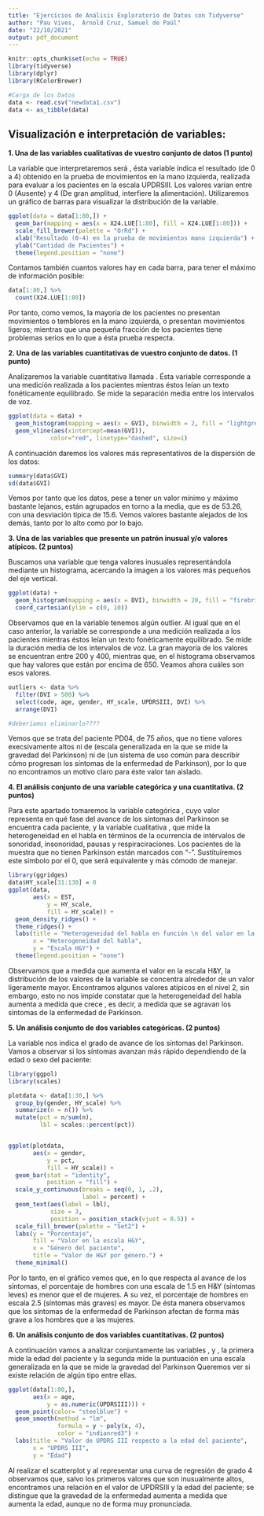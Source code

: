 ```yaml
---
title: "Ejercicios de Análisis Exploratorio de Datos con Tidyverse"
author: "Pau Vives,  Arnold Cruz, Samuel de Paúl"
date: "22/10/2021"
output: pdf_document
---
```


```r
knitr::opts_chunk$set(echo = TRUE)
library(tidyverse)
library(dplyr)
library(RColorBrewer)
```
```r
#Carga de los Datos
data <- read.csv("newdata1.csv")
data <- as_tibble(data)
```


## Visualización e interpretación de variables:

**1. Una de las variables cualitativas de vuestro conjunto de datos (1 punto)**

La variable que interpretaremos será \textit{X24.LUE}, ésta variable indica el resultado (de 0 a 4) 
obtenido en la prueba de movimientos en la mano izquierda, realizada para evaluar a los pacientes
en la escala UPDRSIII. Los valores varían entre 0 (Ausente) y 4 (De gran amplitud, interfiere la alimentación). Utilizaremos un gráfico de barras para visualizar la distribución de la variable.

```r
ggplot(data = data[1:80,]) +
  geom_bar(mapping = aes(x = X24.LUE[1:80], fill = X24.LUE[1:80])) +
  scale_fill_brewer(palette = "OrRd") + 
  xlab("Resultado (0-4) en la prueba de movimientos mano izquierda") +
  ylab("Cantidad de Pacientes") +
  theme(legend.position = "none")
```
Contamos también cuantos valores hay en cada barra, para tener el máximo de información
posible:
```r
data[1:80,] %>% 
  count(X24.LUE[1:80])
```

Por tanto, como vemos, la mayoría de los pacientes no presentan movimientos o temblores en la mano izquierda, o presentan movimientos ligeros; mientras que una pequeña fracción de los pacientes tiene problemas serios en lo que a ésta prueba respecta.
\newpage

**2.  Una de las variables cuantitativas de vuestro conjunto de datos. (1 punto)**

Analizaremos la variable cuantitativa llamada \textit{GVI}. Ésta variable corresponde a una medición realizada a los 
pacientes mientras éstos leían un texto fonéticamente equilibrado. Se mide la separación media entre los
intervalos de voz.

```r
ggplot(data = data) +
  geom_histogram(mapping = aes(x = GVI), binwidth = 2, fill = "lightgreen") +  
  geom_vline(aes(xintercept=mean(GVI)),
            color="red", linetype="dashed", size=1)
```
A continuación daremos los valores más representativos de la dispersión de los datos:
```r
summary(data$GVI) 
sd(data$GVI)
```
Vemos por tanto que los datos, pese a tener un valor mínimo y máximo bastante lejanos,
están agrupados en torno a la media, que es de 53.26, con una desviación típica de 15.6.
Vemos valores bastante alejados de los demás, tanto por lo alto como por lo bajo.


**3.  Una de las variables que presente un patrón inusual y/o valores atípicos. (2 puntos)**

Buscamos una variable que tenga valores inusuales representándola mediante un histograma, acercando la imagen a los valores más pequeños del eje vertical.
```r
ggplot(data) + 
  geom_histogram(mapping = aes(x = DVI), binwidth = 20, fill = "firebrick4") +
  coord_cartesian(ylim = c(0, 10))
```
Observamos que en la variable \textit{DVI} tenemos algún outlier. Al igual que en el caso anterior, la variable se corresponde a una medición realizada a los pacientes mientras éstos leían un texto fonéticamente equilibrado. Se mide la duración media de los intervalos de voz. La gran mayoría de los valores se encuentran entre 200 y 400, mientras que, en el histograma observamos que hay valores que están por encima de 650. Veamos ahora cuáles son esos valores.
```r
outliers <- data %>% 
  filter(DVI > 500) %>% 
  select(code, age, gender, HY_scale, UPDRSIII, DVI) %>%
  arrange(DVI)

#deberíamos eliminarlo????
```
Vemos que se trata del paciente PD04, de 75 años, que no tiene valores execsivamente altos ni de \textit{UPDRSIII} (escala generalizada en la que se mide la gravedad del Parkinson) ni de \textit{HY_scale} (un sistema de uso común para describir cómo progresan los síntomas de la enfermedad de Parkinson), por lo que no encontramos un motivo claro para éste valor tan aislado.

**4. El análisis conjunto de una variable categórica y una cuantitativa. (2 puntos)**

Para este apartado tomaremos la variable categórica \textit{HY_scale}, cuyo valor representa en qué fase del avance de los síntomas del Parkinson se encuentra cada paciente, y la variable cualitativa \textit{EST}, que mide la heterogeneidad en el habla en términos de la ocurrencia de intérvalos de sonoridad, insonoridad, pausas y respiraciraciones. Los pacientes de la muestra que no tienen Parkinson están marcados con "-". Sustituíremos este símbolo por el 0, que será equivalente y más cómodo de manejar.

```r
library(ggridges)
data$HY_scale[31:130] = 0
ggplot(data, 
       aes(x = EST, 
           y = HY_scale, 
           fill = HY_scale)) +
  geom_density_ridges() + 
  theme_ridges() +
  labs(title = "Heterogeneidad del habla en función \n del valor en la escala H&Y", 
       x = "Heterogeneidad del habla",
       y = "Escala H&Y") +
  theme(legend.position = "none")
```
Observamos que a medida que aumenta el valor en la escala H&Y, la distribución de los valores de la variable \textit{EST} se concentra alrededor de un valor ligeramente mayor. Encontramos algunos valores atípicos en el nivel 2, sin embargo, esto no nos impide constatar que la heterogeneidad del habla aumenta a medida que crece \textit{HY.scale}, es decir, a medida que se agravan los síntomas de la enfermedad de Parkinson.
\newpage

**5. Un análisis conjunto de dos variables categóricas. (2 puntos)**

La variable \textit{HY.scale} nos indica el grado de avance de los síntomas del Parkinson. Vamos a observar si los síntomas avanzan más rápido dependiendo de la edad o sexo del paciente:
```r
library(ggpol)
library(scales)

plotdata <- data[1:30,] %>%
  group_by(gender, HY_scale) %>%
  summarize(n = n()) %>% 
  mutate(pct = n/sum(n),
         lbl = scales::percent(pct))


ggplot(plotdata, 
       aes(x = gender,
           y = pct,
           fill = HY_scale)) + 
  geom_bar(stat = "identity",
           position = "fill") +
  scale_y_continuous(breaks = seq(0, 1, .2), 
                     label = percent) +
  geom_text(aes(label = lbl), 
            size = 3, 
            position = position_stack(vjust = 0.5)) +
  scale_fill_brewer(palette = "Set2") +
  labs(y = "Porcentaje", 
       fill = "Valor en la escala H&Y",
       x = "Género del paciente",
       title = "Valor de H&Y por género.") +
  theme_minimal()

```

Por lo tanto, en el gráfico vemos que, en lo que respecta al avance de los síntomas, el porcentaje de hombres con una escala de 1.5 en H&Y (síntomas leves) es menor que el de mujeres. A su vez, el porcentaje de hombres en escala 2.5 (síntomas más graves) es mayor. De ésta manera observamos que los síntomas de la enfermedad de Parkinson afectan de forma más grave a los hombres que a las mujeres.


**6. Un análisis conjunto de dos variables cuantitativas. (2 puntos)**

A continuación vamos a analizar conjuntamente las variables \textit{age}, y \textit{UPDRSIII}, la primera mide la edad del paciente y la segunda mide la puntuación en una escala generalizada en la que se mide la gravedad del Parkinson Queremos ver si existe relación de algún tipo entre ellas.

```r
ggplot(data[1:80,],
       aes(x = age, 
           y = as.numeric(UPDRSIII))) +
  geom_point(color= "steelblue") +
  geom_smooth(method = "lm", 
              formula = y ~ poly(x, 4), 
              color = "indianred3") +
  labs(title = "Valor de UPDRS III respecto a la edad del paciente",
       x = "UPDRS III",
       y = "Edad")

```
Al realizar el scatterplot y al representar una curva de regresión de grado 4 observamos que, salvo los primeros valores que son inusualmente altos, encontramos una relación en el valor de UPDRSIII y la edad del paciente; se distingue que la gravedad de la enfermedad aumenta a medida que aumenta la edad, aunque no de forma muy pronunciada. 

